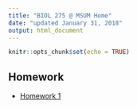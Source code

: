 ```yaml
---
title: "BIOL 275 @ MSUM Home"
date: "updated January 31, 2018"
output: html_document
---
```


```r
knitr::opts_chunk$set(echo = TRUE)
```

## Homework

- [Homework 1](hw01.html)